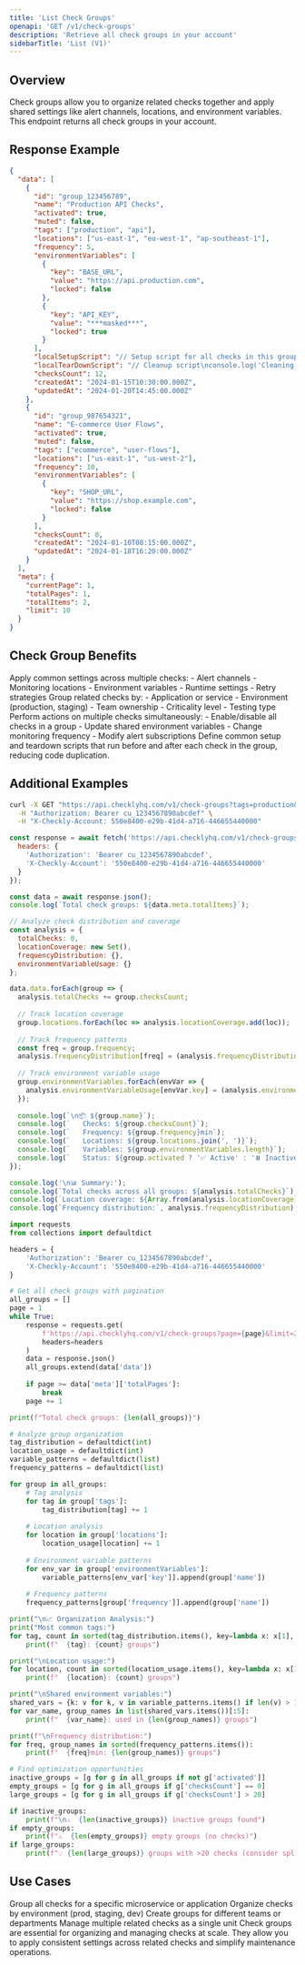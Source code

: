```yaml
---
title: 'List Check Groups'
openapi: 'GET /v1/check-groups'
description: 'Retrieve all check groups in your account'
sidebarTitle: 'List (V1)'
---
```


## Overview

Check groups allow you to organize related checks together and apply shared settings like alert channels, locations, and environment variables. This endpoint returns all check groups in your account.

## Response Example

```json
{
  "data": [
    {
      "id": "group_123456789",
      "name": "Production API Checks",
      "activated": true,
      "muted": false,
      "tags": ["production", "api"],
      "locations": ["us-east-1", "eu-west-1", "ap-southeast-1"],
      "frequency": 5,
      "environmentVariables": [
        {
          "key": "BASE_URL",
          "value": "https://api.production.com",
          "locked": false
        },
        {
          "key": "API_KEY",
          "value": "***masked***",
          "locked": true
        }
      ],
      "localSetupScript": "// Setup script for all checks in this group\nconsole.log('Setting up API tests');",
      "localTearDownScript": "// Cleanup script\nconsole.log('Cleaning up after tests');",
      "checksCount": 12,
      "createdAt": "2024-01-15T10:30:00.000Z",
      "updatedAt": "2024-01-20T14:45:00.000Z"
    },
    {
      "id": "group_987654321",
      "name": "E-commerce User Flows",
      "activated": true,
      "muted": false,
      "tags": ["ecommerce", "user-flows"],
      "locations": ["us-east-1", "us-west-2"],
      "frequency": 10,
      "environmentVariables": [
        {
          "key": "SHOP_URL",
          "value": "https://shop.example.com",
          "locked": false
        }
      ],
      "checksCount": 8,
      "createdAt": "2024-01-10T08:15:00.000Z",
      "updatedAt": "2024-01-18T16:20:00.000Z"
    }
  ],
  "meta": {
    "currentPage": 1,
    "totalPages": 1,
    "totalItems": 2,
    "limit": 10
  }
}
```

## Check Group Benefits

<AccordionGroup>

<Accordion title="Shared Configuration">
Apply common settings across multiple checks:
- Alert channels
- Monitoring locations
- Environment variables
- Runtime settings
- Retry strategies
</Accordion>

<Accordion title="Organized Monitoring">
Group related checks by:
- Application or service
- Environment (production, staging)
- Team ownership
- Criticality level
- Testing type
</Accordion>

<Accordion title="Batch Operations">
Perform actions on multiple checks simultaneously:
- Enable/disable all checks in a group
- Update shared environment variables
- Change monitoring frequency
- Modify alert subscriptions
</Accordion>

<Accordion title="Setup and Teardown">
Define common setup and teardown scripts that run before and after each check in the group, reducing code duplication.
</Accordion>

</AccordionGroup>

## Additional Examples

<CodeGroup>

```bash Get Active Check Groups by Tag
curl -X GET "https://api.checklyhq.com/v1/check-groups?tags=production&activated=true" \
  -H "Authorization: Bearer cu_1234567890abcdef" \
  -H "X-Checkly-Account: 550e8400-e29b-41d4-a716-446655440000"
```

```javascript Analyze Check Group Coverage
const response = await fetch('https://api.checklyhq.com/v1/check-groups', {
  headers: {
    'Authorization': 'Bearer cu_1234567890abcdef',
    'X-Checkly-Account': '550e8400-e29b-41d4-a716-446655440000'
  }
});

const data = await response.json();
console.log(`Total check groups: ${data.meta.totalItems}`);

// Analyze check distribution and coverage
const analysis = {
  totalChecks: 0,
  locationCoverage: new Set(),
  frequencyDistribution: {},
  environmentVariableUsage: {}
};

data.data.forEach(group => {
  analysis.totalChecks += group.checksCount;
  
  // Track location coverage
  group.locations.forEach(loc => analysis.locationCoverage.add(loc));
  
  // Track frequency patterns
  const freq = group.frequency;
  analysis.frequencyDistribution[freq] = (analysis.frequencyDistribution[freq] || 0) + 1;
  
  // Track environment variable usage
  group.environmentVariables.forEach(envVar => {
    analysis.environmentVariableUsage[envVar.key] = (analysis.environmentVariableUsage[envVar.key] || 0) + 1;
  });
  
  console.log(`\n📦 ${group.name}`);
  console.log(`   Checks: ${group.checksCount}`);
  console.log(`   Frequency: ${group.frequency}min`);
  console.log(`   Locations: ${group.locations.join(', ')}`);
  console.log(`   Variables: ${group.environmentVariables.length}`);
  console.log(`   Status: ${group.activated ? '✅ Active' : '⏸️ Inactive'}`);
});

console.log('\n📊 Summary:');
console.log(`Total checks across all groups: ${analysis.totalChecks}`);
console.log(`Location coverage: ${Array.from(analysis.locationCoverage).join(', ')}`);
console.log(`Frequency distribution:`, analysis.frequencyDistribution);
```

```python Check Group Management and Optimization
import requests
from collections import defaultdict

headers = {
    'Authorization': 'Bearer cu_1234567890abcdef',
    'X-Checkly-Account': '550e8400-e29b-41d4-a716-446655440000'
}

# Get all check groups with pagination
all_groups = []
page = 1
while True:
    response = requests.get(
        f'https://api.checklyhq.com/v1/check-groups?page={page}&limit=25',
        headers=headers
    )
    data = response.json()
    all_groups.extend(data['data'])
    
    if page >= data['meta']['totalPages']:
        break
    page += 1

print(f"Total check groups: {len(all_groups)}")

# Analyze group organization
tag_distribution = defaultdict(int)
location_usage = defaultdict(int)
variable_patterns = defaultdict(list)
frequency_patterns = defaultdict(list)

for group in all_groups:
    # Tag analysis
    for tag in group['tags']:
        tag_distribution[tag] += 1
    
    # Location analysis
    for location in group['locations']:
        location_usage[location] += 1
    
    # Environment variable patterns
    for env_var in group['environmentVariables']:
        variable_patterns[env_var['key']].append(group['name'])
    
    # Frequency patterns
    frequency_patterns[group['frequency']].append(group['name'])

print("\n📈 Organization Analysis:")
print("Most common tags:")
for tag, count in sorted(tag_distribution.items(), key=lambda x: x[1], reverse=True)[:5]:
    print(f"  {tag}: {count} groups")

print("\nLocation usage:")
for location, count in sorted(location_usage.items(), key=lambda x: x[1], reverse=True)[:5]:
    print(f"  {location}: {count} groups")

print("\nShared environment variables:")
shared_vars = {k: v for k, v in variable_patterns.items() if len(v) > 1}
for var_name, group_names in list(shared_vars.items())[:5]:
    print(f"  {var_name}: used in {len(group_names)} groups")

print(f"\nFrequency distribution:")
for freq, group_names in sorted(frequency_patterns.items()):
    print(f"  {freq}min: {len(group_names)} groups")

# Find optimization opportunities
inactive_groups = [g for g in all_groups if not g['activated']]
empty_groups = [g for g in all_groups if g['checksCount'] == 0]
large_groups = [g for g in all_groups if g['checksCount'] > 20]

if inactive_groups:
    print(f"\n⚠️  {len(inactive_groups)} inactive groups found")
if empty_groups:
    print(f"⚠️  {len(empty_groups)} empty groups (no checks)")
if large_groups:
    print(f"💡 {len(large_groups)} groups with >20 checks (consider splitting)")
```

</CodeGroup>

## Use Cases

<CardGroup cols={2}>

<Card title="Service Monitoring" icon="server">
Group all checks for a specific microservice or application
</Card>

<Card title="Environment Separation" icon="layers">
Organize checks by environment (prod, staging, dev)
</Card>

<Card title="Team Organization" icon="users">
Create groups for different teams or departments
</Card>

<Card title="Batch Management" icon="settings">
Manage multiple related checks as a single unit
</Card>

</CardGroup>

<Note>
Check groups are essential for organizing and managing checks at scale. They allow you to apply consistent settings across related checks and simplify maintenance operations.
</Note>